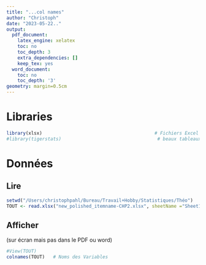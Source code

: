 ```yaml
---
title: "...col names"
author: "Christoph"
date: "2023-05-22.."
output:
  pdf_document:
    latex_engine: xelatex
    toc: no
    toc_depth: 3
    extra_dependencies: []
    keep_tex: yes
  word_document:
    toc: no
    toc_depth: '3'
geometry: margin=0.5cm
---
```



# Libraries

```r
library(xlsx)                                         # Fichiers Excel
#library(tigerstats)                                   # beaux tableaux croisés
```


# Données

## Lire

```r
setwd("/Users/christophpahl/Bureau/Travail+Hobby/Statistiques/Théo")
TOUT <- read.xlsx("new_polished_itemname-CHP2.xlsx", sheetName ="Sheet1")  # enlevé 3 linebreaks fausses     [1:506]  # colonnes vides à la fin?
```


## Afficher

(sur écran mais pas dans le PDF ou word)

```r
#View(TOUT)
colnames(TOUT)   # Noms des Variables
```
